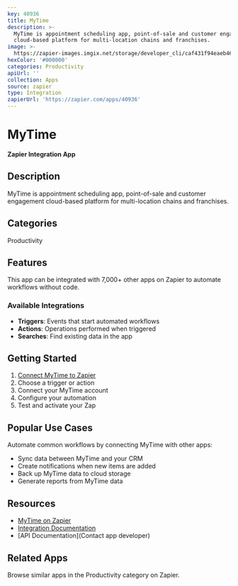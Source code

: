 ```yaml
---
key: 40936
title: MyTime
description: >-
  MyTime is appointment scheduling app, point-of-sale and customer engagement
  cloud-based platform for multi-location chains and franchises.
image: >-
  https://zapier-images.imgix.net/storage/developer_cli/caf431f94eaeb464e81744dc6f371898.png?auto=format%2Ccompress&ixlib=python-3.0.0&q=50
hexColor: '#000000'
categories: Productivity
apiUrl: ''
collection: Apps
source: zapier
type: Integration
zapierUrl: 'https://zapier.com/apps/40936'
---
```

# MyTime

**Zapier Integration App**

## Description

MyTime is appointment scheduling app, point-of-sale and customer engagement cloud-based platform for multi-location chains and franchises.

## Categories

Productivity

## Features

This app can be integrated with 7,000+ other apps on Zapier to automate workflows without code.

### Available Integrations

- **Triggers**: Events that start automated workflows
- **Actions**: Operations performed when triggered
- **Searches**: Find existing data in the app

## Getting Started

1. [Connect MyTime to Zapier](https://zapier.com/apps/40936)
2. Choose a trigger or action
3. Connect your MyTime account
4. Configure your automation
5. Test and activate your Zap

## Popular Use Cases

Automate common workflows by connecting MyTime with other apps:

- Sync data between MyTime and your CRM
- Create notifications when new items are added
- Back up MyTime data to cloud storage
- Generate reports from MyTime data

## Resources

- [MyTime on Zapier](https://zapier.com/apps/40936)
- [Integration Documentation](https://zapier.com/apps/40936/integrations)
- [API Documentation](Contact app developer)

## Related Apps

Browse similar apps in the Productivity category on Zapier.
